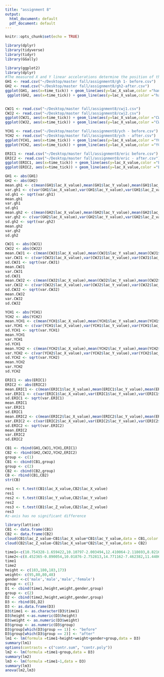 ```yaml
---
title: "assignment 8"
output:
  html_document: default
  pdf_document: default
---
```


```r
knitr::opts_chunk$set(echo = TRUE)
```

```r
library(dplyr)
library(tidyverse)
library(tidyr)
library(GGally)
```

```r
library(ggplot2)
library(dplyr)
#The measured X and Y linear accelerations determine the position of the ball along the X and Y axes. The Z acceleration determines the height of the ball, as indicated by the ball radius and the square bracket (marked Z).
GH1 <- read.csv("~/Desktop/master fall/assignment8/gh 1- before.csv")
GH2 <- read.csv("~/Desktop/master fall/assignment8/gh2-after.csv")
ggplot(GH1, aes(x=time_tick)) + geom_line(aes(y=lac_X_value,color ="han ge x-axis"))+geom_line(aes(y=lac_Y_value,color ="han ge y-axis"))+geom_line(aes(y=lac_Z_value,color="han ge z-axis"))
 ggplot(GH2, aes(x=time_tick)) + geom_line(aes(y=lac_X_value,color ="han ge x-axis"))+geom_line(aes(y=lac_Y_value,color ="han ge y-axis"))+geom_line(aes(y=lac_Z_value,color="han ge z-axis"))
 
```

```r
CWJ1 <- read.csv("~/Desktop/master fall/assignment8/cwj1.csv")
CWJ2 <- read.csv("~/Desktop/master fall/assignment8/cwj2.csv")
ggplot(CWJ1, aes(x=time_tick)) + geom_line(aes(y=lac_X_value,color ="CWJ x-axis"))+geom_line(aes(y=lac_Y_value,color ="CWJ y-axis"))+geom_line(aes(y=lac_Z_value,color="CWJ z-axis"))
ggplot(CWJ2, aes(x=time_tick)) + geom_line(aes(y=lac_X_value,color ="CWJ x-axis"))+geom_line(aes(y=lac_Y_value,color ="CWJ y-axis"))+geom_line(aes(y=lac_Z_value,color="CWJ z-axis"))
```

```r
YCH1 <- read.csv("~/Desktop/master fall/assignment8/ych - before.csv")
YCH2 <- read.csv("~/Desktop/master fall/assignment8/ych - after.csv")
ggplot(YCH1, aes(x=time_tick)) + geom_line(aes(y=lac_X_value,color ="YCH x-axis"))+geom_line(aes(y=lac_Y_value,color ="YCH y-axis"))+geom_line(aes(y=lac_Z_value,color="YCH z-axis"))
ggplot(YCH2, aes(x=time_tick)) + geom_line(aes(y=lac_X_value,color ="YCH x-axis"))+geom_line(aes(y=lac_Y_value,color ="YCH y-axis"))+geom_line(aes(y=lac_Z_value,color="YCH z-axis"))
```


```r
ERIC1 <- read.csv("~/Desktop/master fall/assignment8/eric before.csv")
ERIC2 <- read.csv("~/Desktop/master fall/assignment8/eric - after.csv")
ggplot(ERIC1, aes(x=time_tick)) + geom_line(aes(y=lac_X_value,color ="ERIC x-axis"))+geom_line(aes(y=lac_Y_value,color ="ERIC y-axis"))+geom_line(aes(y=lac_Z_value,color="ERIC z-axis"))
ggplot(ERIC2, aes(x=time_tick)) + geom_line(aes(y=lac_X_value,color ="ERIC x-axis"))+geom_line(aes(y=lac_Y_value,color ="ERIC y-axis"))+geom_line(aes(y=lac_Z_value,color="ERIC z-axis"))
```

```R
GH1 <- abs(GH1)
GH2 <- abs(GH2)
mean.gh1 <- c(mean(GH1$lac_X_value),mean(GH1$lac_Y_value),mean(GH1$lac_Z_value))
var.gh1 <- c(var(GH1$lac_X_value),var(GH1$lac_Y_value),var(GH1$lac_Z_value))
sd.gh1 <- sqrt(var.gh1)
mean.gh1
var.gh1
sd.gh1
mean.gh2 <- c(mean(GH2$lac_X_value),mean(GH2$lac_Y_value),mean(GH2$lac_Z_value))
var.gh2 <- c(var(GH2$lac_X_value),var(GH2$lac_Y_value),var(GH2$lac_Z_value))
sd.gh2 <- sqrt(var.gh2)
mean.gh2
var.gh2
sd.gh2
```

```R
CWJ1 <- abs(CWJ1)
CWJ2 <- abs(CWJ2)
mean.CWJ1 <- c(mean(CWJ1$lac_X_value),mean(CWJ1$lac_Y_value),mean(CWJ1$lac_Z_value))
var.CWJ1 <- c(var(CWJ1$lac_X_value),var(CWJ1$lac_Y_value),var(CWJ1$lac_Z_value))
sd.CWJ1 <- sqrt(var.CWJ1)
mean.CWJ1
var.CWJ1
sd.CWJ1
mean.CWJ2 <- c(mean(CWJ2$lac_X_value),mean(CWJ2$lac_Y_value),mean(CWJ2$lac_Z_value))
var.CWJ2 <- c(var(CWJ2$lac_X_value),var(CWJ2$lac_Y_value),var(CWJ2$lac_Z_value))
sd.CWJ2 <- sqrt(var.CWJ2)
mean.CWJ2
var.CWJ2
sd.CWJ2
```

```R
YCH1 <- abs(YCH1)
YCH2 <- abs(YCH2)
mean.YCH1 <- c(mean(YCH1$lac_X_value),mean(YCH1$lac_Y_value),mean(YCH1$lac_Z_value))
var.YCH1 <- c(var(YCH1$lac_X_value),var(YCH1$lac_Y_value),var(YCH1$lac_Z_value))
sd.YCH1 <- sqrt(var.YCH1)
mean.YCH1
var.YCH1
sd.YCH1
mean.YCH2 <- c(mean(YCH2$lac_X_value),mean(YCH2$lac_Y_value),mean(YCH2$lac_Z_value))
var.YCH2 <- c(var(YCH2$lac_X_value),var(YCH2$lac_Y_value),var(YCH2$lac_Z_value))
sd.YCH2 <- sqrt(var.YCH2)
mean.YCH2
var.YCH2
sd.YCH2
```

```R
ERIC1 <- abs(ERIC1)
ERIC2 <- abs(ERIC2)
mean.ERIC1 <- c(mean(ERIC1$lac_X_value),mean(ERIC1$lac_Y_value),mean(ERIC1$lac_Z_value))
var.ERIC1 <- c(var(ERIC1$lac_X_value),var(ERIC1$lac_Y_value),var(ERIC1$lac_Z_value))
sd.ERIC1 <- sqrt(var.ERIC1)
mean.ERIC1
var.ERIC1
sd.ERIC1
mean.ERIC2 <- c(mean(ERIC2$lac_X_value),mean(ERIC2$lac_Y_value),mean(ERIC2$lac_Z_value))
var.ERIC2 <- c(var(ERIC2$lac_X_value),var(ERIC2$lac_Y_value),var(ERIC2$lac_Z_value))
sd.ERIC2 <- sqrt(var.ERIC2)
mean.ERIC2
var.ERIC2
sd.ERIC2
```

```r
CB1 <- rbind(GH1,CWJ1,YCH1,ERIC1)
CB2 <- rbind(GH2,CWJ2,YCH2,ERIC2)
group <- c(1)
CB1 <- cbind(CB1,group)
group <- c(2)
CB2 <- cbind(CB2,group)
CB <- rbind(CB1,CB2)
str(CB)

res1 <- t.test(CB1$lac_X_value,CB2$lac_X_value)
res1
res2 <- t.test(CB1$lac_Y_value,CB2$lac_Y_value)
res2
res3 <- t.test(CB1$lac_Z_value,CB2$lac_Z_value)
res3
#z-axis has no significant difference

library(lattice)
CB1 <- data.frame(CB1)
CB2 <- data.frame(CB2)
cloud(CB1$lac_Z_value~CB1$lac_X_value*CB1$lac_Y_value,data = CB1,color = "red")
cloud(CB2$lac_Z_value~CB2$lac_X_value*CB2$lac_Y_value,data = CB2)
```
```r
time1<-c(10.754328-1.659422,10.10797-2.003494,12.410064-2.118693,8.82169-0.515078)
time2<-c(8.452365-0.890054,10.01876-2.752813,14.771162-7.462382,11.44068-3.715343)
time1
time2
height <- c(183,180,183,173)
weight<- c(95,80,80,48)
gender <-c('male','male','male','female')
group <- c(1)
D1 <- cbind(time1,height,weight,gender,group)
group <- c(2)
D2 <- cbind(time2,height,weight,gender,group)
D3 <- rbind(D1,D2)
D3 <- as.data.frame(D3)
D3$time1 <- as.character(D3$time1)
D3$height <-as.numeric(D3$height)
D3$weight <- as.numeric(D3$weight)
D3$group <- as.numeric(D3$group)
D3$group[which(D3$group == 1)] <- "before"
D3$group[which(D3$group == 2)] <- "after"
lm1 <- lm(formula =time1~height+weight+gender+group,data = D3)
summary(lm1)
options(contrasts = c("contr.sum", "contr.poly")) 
lm2 <- lm(formula =time1~group,data = D3)
summary(lm2)
lm3 <- lm(formula =time1~1,data = D3)
summary(lm3)
anova(lm2,lm3)
```

